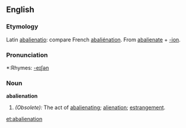 ==English==

===Etymology===
Latin [[abalienatio]]: compare French [[abaliénation]]. From [[abalienate]] + [[-ion]].

===Pronunciation===
*:Rhymes: [[Rhymes:English:-eɪʃǝn|-eɪʃǝn]]

===Noun===
'''abalienation'''

#''(Obsolete):'' The act of [[abalienating]]; [[alienation]]; [[estrangement]].

[[et:abalienation]]